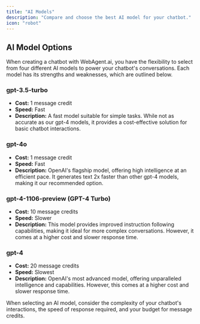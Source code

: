 ```yaml
---
title: "AI Models"
description: "Compare and choose the best AI model for your chatbot."
icon: "robot"
---
```


## AI Model Options

When creating a chatbot with WebAgent.ai, you have the flexibility to select from four different AI models to power your chatbot's conversations. Each model has its strengths and weaknesses, which are outlined below.

### gpt-3.5-turbo

-   **Cost:** 1 message credit
-   **Speed:** Fast
-   **Description:** A fast model suitable for simple tasks. While not as accurate as our gpt-4 models, it provides a cost-effective solution for basic chatbot interactions.

### gpt-4o

-   **Cost:** 1 message credit
-   **Speed:** Fast
-   **Description:** OpenAI's flagship model, offering high intelligence at an efficient pace. It generates text 2x faster than other gpt-4 models, making it our recommended option.

### gpt-4-1106-preview (GPT-4 Turbo)

-   **Cost:** 10 message credits
-   **Speed:** Slower
-   **Description:** This model provides improved instruction following capabilities, making it ideal for more complex conversations. However, it comes at a higher cost and slower response time.

### gpt-4

-   **Cost:** 20 message credits
-   **Speed:** Slowest
-   **Description:** OpenAI's most advanced model, offering unparalleled intelligence and capabilities. However, this comes at a higher cost and slower response time.

When selecting an AI model, consider the complexity of your chatbot's interactions, the speed of response required, and your budget for message credits.
